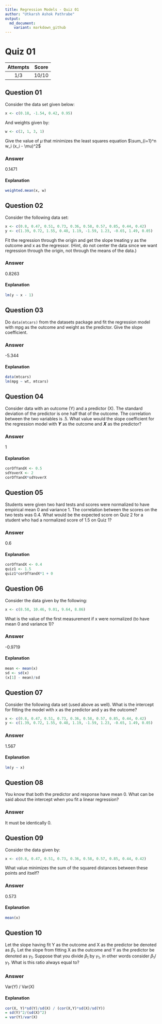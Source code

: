 ```yaml
---
title: Regression Models - Quiz 01
author: "Utkarsh Ashok Pathrabe"
output:
  md_document:
    variant: markdown_github
---
```


Quiz 01
=======  

|Attempts|Score|  
|:------:|:---:|  
|   1/3  |10/10|  

Question 01
-----------  
Consider the data set given below:  
```r
x <- c(0.18, -1.54, 0.42, 0.95)
```  
And weights given by:  
```r
w <- c(2, 1, 3, 1)
```  
Give the value of $\mu$ that minimizes the least squares equation $\sum_{i=1}^n w_i (x_i - \mu)^2$  

### Answer  
0.1471  

#### Explanation  
```r
weighted.mean(x, w)
```  

Question 02
-----------  
Consider the following data set:  
```r
x <- c(0.8, 0.47, 0.51, 0.73, 0.36, 0.58, 0.57, 0.85, 0.44, 0.42)
y <- c(1.39, 0.72, 1.55, 0.48, 1.19, -1.59, 1.23, -0.65, 1.49, 0.05)
```  
Fit the regression through the origin and get the slope treating y as the outcome and x as the regressor. (Hint, do not center the data since we want regression through the origin, not through the means of the data.)  

### Answer  
0.8263  

#### Explanation  
```r
lm(y ~ x - 1)
```  

Question 03  
-----------  
Do `data(mtcars)` from the datasets package and fit the regression model with mpg as the outcome and weight as the predictor. Give the slope coefficient.  

### Answer  
-5.344  

#### Explanation  
```r
data(mtcars)
lm(mpg ~ wt, mtcars)
```

Question 04
-----------  
Consider data with an outcome (Y) and a predictor (X). The standard deviation of the predictor is one half that of the outcome. The correlation between the two variables is .5. What value would the slope coefficient for the regression model with <b><i>Y</i></b> as the outcome and <b><i>X</i></b> as the predictor?  

### Answer  
1  

#### Explanation  
```r
corOfYandX <- 0.5
sdYoverX <- 2
corOfYandX*sdYoverX
```

Question 05
-----------  
Students were given two hard tests and scores were normalized to have empirical mean 0 and variance 1. The correlation between the scores on the two tests was 0.4. What would be the expected score on Quiz 2 for a student who had a normalized score of 1.5 on Quiz 1?  

### Answer  
0.6  

#### Explanation  
```r
corOfYandX <- 0.4
quiz1 <- 1.5
quiz1*corOfYandX*1 + 0
```  

Question 06
-----------  
Consider the data given by the following:  
```r
x <- c(8.58, 10.46, 9.01, 9.64, 8.86)
```  
What is the value of the first measurement if x were normalized (to have mean 0 and variance 1)?

### Answer  
-0.9719  

#### Explanation  
```r
mean <- mean(x)
sd <- sd(x)
(x[1] - mean)/sd
```  

Question 07
-----------  
Consider the following data set (used above as well). What is the intercept for fitting the model with x as the predictor and y as the outcome?  
```r
x <- c(0.8, 0.47, 0.51, 0.73, 0.36, 0.58, 0.57, 0.85, 0.44, 0.42)
y <- c(1.39, 0.72, 1.55, 0.48, 1.19, -1.59, 1.23, -0.65, 1.49, 0.05)
```  

### Answer  
1.567  

#### Explanation  
```r
lm(y ~ x)
```  

Question 08
-----------  
You know that both the predictor and response have mean 0. What can be said about the intercept when you fit a linear regression?  

### Answer  
It must be identically 0.  

Question 09
-----------  
Consider the data given by:  
```r
x <- c(0.8, 0.47, 0.51, 0.73, 0.36, 0.58, 0.57, 0.85, 0.44, 0.42)
```  
What value minimizes the sum of the squared distances between these points and itself?  

### Answer  
0.573  

#### Explanation  
```r
mean(x)
```  

Question 10
-----------  
Let the slope having fit Y as the outcome
and X as the predictor be denoted as $\beta_1$. Let the slope from fitting X as the outcome and Y as the predictor be denoted as $\gamma_1$. Suppose that you divide $\beta_1$ by $\gamma_1$, in other words consider $\beta_1 / \gamma_1$. What is this ratio always equal to?  

### Answer  
Var(Y) / Var(X)  

#### Explanation  
```r
cor(X, Y)*sd(Y)/sd(X) / (cor(X,Y)*sd(X)/sd(Y))
= sd(Y)^2/(sd(X)^2) 
= var(Y)/var(X)
```  